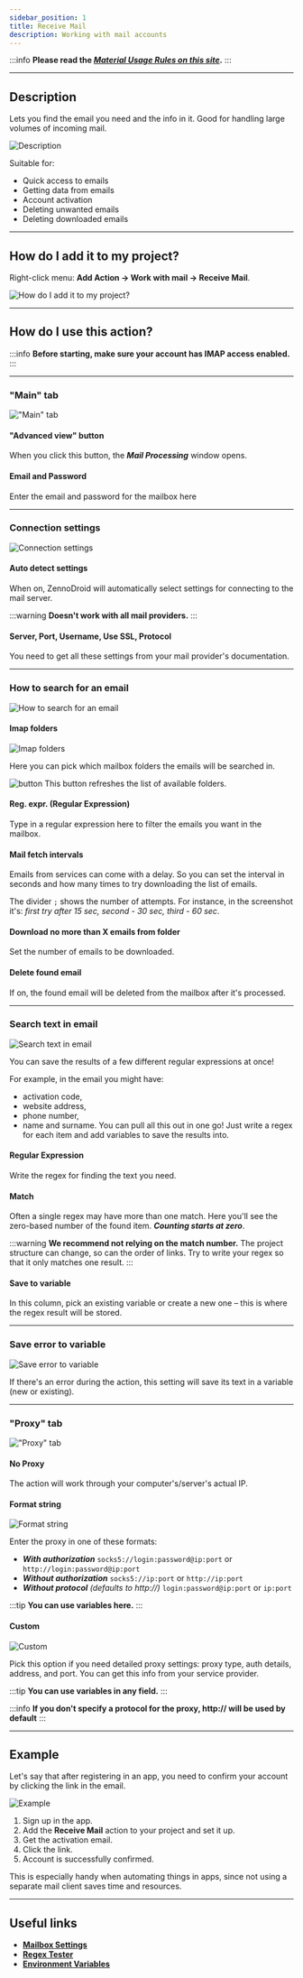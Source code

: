 ```yaml
---
sidebar_position: 1
title: Receive Mail
description: Working with mail accounts
---
```

:::info **Please read the [*Material Usage Rules on this site*](../Disclaimer).**
:::
_______________________________________________  
## Description  
Lets you find the email you need and the info in it. Good for handling large volumes of incoming mail.

![Description](./assets/RecieveEmails/RecieveEmails_pic1.png)

Suitable for:
- Quick access to emails
- Getting data from emails
- Account activation
- Deleting unwanted emails
- Deleting downloaded emails
_______________________________________________
## How do I add it to my project?
Right-click menu: **Add Action → Work with mail → Receive Mail**.

![How do I add it to my project?](./assets/RecieveEmails/RecieveEmails_pic2.png)
_______________________________________________
## How do I use this action?
:::info **Before starting, make sure your account has IMAP access enabled.**
:::
_______________________________________________
### "Main" tab
!["Main" tab](./assets/RecieveEmails/RecieveEmails_pic3.png)

#### "Advanced view" button
When you click this button, the ***Mail Processing*** window opens.

#### Email and Password
Enter the email and password for the mailbox here
_______________________________________________
### Connection settings
![Connection settings](./assets/RecieveEmails/RecieveEmails_pic4.png)

#### Auto detect settings
When on, ZennoDroid will automatically select settings for connecting to the mail server.

:::warning **Doesn't work with all mail providers.**
:::

#### Server, Port, Username, Use SSL, Protocol
You need to get all these settings from your mail provider's documentation.
_______________________________________________
### How to search for an email
![How to search for an email](./assets/RecieveEmails/RecieveEmails_pic5.png)

#### Imap folders
![Imap folders](./assets/RecieveEmails/RecieveEmails_pic6.png)

Here you can pick which mailbox folders the emails will be searched in.

![button](./assets/RecieveEmails/RecieveEmails_pic7.png)  This button refreshes the list of available folders.

#### Reg. expr. (Regular Expression)
Type in a regular expression here to filter the emails you want in the mailbox.

#### Mail fetch intervals
Emails from services can come with a delay. So you can set the interval in seconds and how many times to try downloading the list of emails.

The divider `;` shows the number of attempts. For instance, in the screenshot it's: *first try after 15 sec, second - 30 sec, third - 60 sec*.

#### Download no more than X emails from folder
Set the number of emails to be downloaded.

#### Delete found email
If on, the found email will be deleted from the mailbox after it's processed.
_______________________________________________
### Search text in email
![Search text in email](./assets/RecieveEmails/RecieveEmails_pic8.png)

You can save the results of a few different regular expressions at once!

For example, in the email you might have:
- activation code,
- website address,
- phone number,
- name and surname.
You can pull all this out in one go! Just write a regex for each item and add variables to save the results into.

#### Regular Expression
Write the regex for finding the text you need.

#### Match #
Often a single regex may have more than one match. Here you'll see the zero-based number of the found item. ***Counting starts at zero***.

:::warning **We recommend not relying on the match number.**
The project structure can change, so can the order of links.
Try to write your regex so that it only matches one result.
:::

#### Save to variable
In this column, pick an existing variable or create a new one – this is where the regex result will be stored.
_______________________________________________
### Save error to variable
![Save error to variable](./assets/RecieveEmails/RecieveEmails_pic9.png)

If there's an error during the action, this setting will save its text in a variable (new or existing).
_______________________________________________
### "Proxy" tab
!["Proxy" tab](./assets/RecieveEmails/RecieveEmails_pic10.png)

#### No Proxy
The action will work through your computer's/server's actual IP.

#### Format string
![Format string](./assets/RecieveEmails/RecieveEmails_pic11.png)

Enter the proxy in one of these formats:
- ***With authorization***  `socks5://login:password@ip:port` or `http://login:password@ip:port`
- ***Without authorization***  `socks5://ip:port` or `http://ip:port`
- ***Without protocol*** *(defaults to http://)*  `login:password@ip:port` or `ip:port`

:::tip **You can use variables here.**
:::

#### Custom
![Custom](./assets/RecieveEmails/RecieveEmails_pic12.png)

Pick this option if you need detailed proxy settings: proxy type, auth details, address, and port. You can get this info from your service provider.

:::tip **You can use variables in any field.**
:::

:::info **If you don't specify a protocol for the proxy, http:// will be used by default**
:::
_______________________________________________
## Example
Let's say that after registering in an app, you need to confirm your account by clicking the link in the email.

![Example](./assets/RecieveEmails/RecieveEmails_pic13.png)

1. Sign up in the app.
2. Add the **Receive Mail** action to your project and set it up.
3. Get the activation email.
4. Click the link.
5. Account is successfully confirmed.

This is especially handy when automating things in apps, since not using a separate mail client saves time and resources.
_______________________________________________
## Useful links
- [**Mailbox Settings**](../Settings/Mailbox)
- [**Regex Tester**](../Tools/RegEx_Tester)
- [**Environment Variables**](../pm/Creating/Variables)